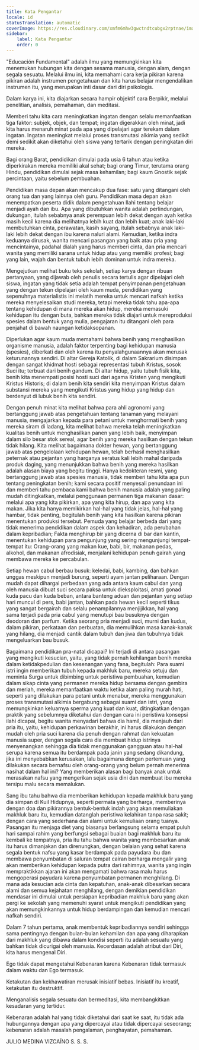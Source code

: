 ```yaml
---
title: Kata Pengantar
locale: id
statusTranslation: automatic
coverImage: https://res.cloudinary.com/xmfm6mhw3gwctndtcubgx2rptnae/image/upload/v1740337243/small_cover_educacion_fundamental_a051170f1c.webp
sidebar:
    label: Kata Pengantar
    order: 0
---
```

"Educación Fundamental" adalah ilmu yang memungkinkan kita menemukan hubungan kita dengan sesama manusia, dengan alam, dengan segala sesuatu. Melalui ilmu ini, kita memahami cara kerja pikiran karena pikiran adalah instrumen pengetahuan dan kita harus belajar mengendalikan instrumen itu, yang merupakan inti dasar dari diri psikologis.

Dalam karya ini, kita diajarkan secara hampir objektif cara Berpikir, melalui penelitian, analisis, pemahaman, dan meditasi.

Memberi tahu kita cara meningkatkan ingatan dengan selalu memanfaatkan tiga faktor: subjek, objek, dan tempat; ingatan digerakkan oleh minat, jadi kita harus menaruh minat pada apa yang dipelajari agar terekam dalam ingatan. Ingatan meningkat melalui proses transmutasi alkimia yang sedikit demi sedikit akan diketahui oleh siswa yang tertarik dengan peningkatan diri mereka.

Bagi orang Barat, pendidikan dimulai pada usia 6 tahun atau ketika diperkirakan mereka memiliki akal sehat; bagi orang Timur, terutama orang Hindu, pendidikan dimulai sejak masa kehamilan; bagi kaum Gnostik sejak percintaan, yaitu sebelum pembuahan.

Pendidikan masa depan akan mencakup dua fase: satu yang ditangani oleh orang tua dan yang lainnya oleh guru. Pendidikan masa depan akan menempatkan peserta didik dalam pengetahuan Ilahi tentang belajar menjadi ayah dan ibu. Apa yang dibutuhkan wanita adalah perlindungan, dukungan, itulah sebabnya anak perempuan lebih dekat dengan ayah ketika masih kecil karena dia melihatnya lebih kuat dan lebih kuat; anak laki-laki membutuhkan cinta, perawatan, kasih sayang, itulah sebabnya anak laki-laki lebih dekat dengan ibu karena naluri alami. Kemudian, ketika indra keduanya dirusak, wanita mencari pasangan yang baik atau pria yang mencintainya, padahal dialah yang harus memberi cinta, dan pria mencari wanita yang memiliki sarana untuk hidup atau yang memiliki profesi; bagi yang lain, wajah dan bentuk tubuh lebih dominan untuk indra mereka.

Mengejutkan melihat buku teks sekolah, setiap karya dengan ribuan pertanyaan, yang dijawab oleh penulis secara tertulis agar dipelajari oleh siswa, ingatan yang tidak setia adalah tempat penyimpanan pengetahuan yang dengan tekun dipelajari oleh kaum muda, pendidikan yang sepenuhnya materialistis ini melatih mereka untuk mencari nafkah ketika mereka menyelesaikan studi mereka, tetapi mereka tidak tahu apa-apa tentang kehidupan di mana mereka akan hidup, mereka memasuki kehidupan itu dengan buta, bahkan mereka tidak diajari untuk mereproduksi spesies dalam bentuk yang mulia, pengajaran itu ditangani oleh para penjahat di bawah naungan ketidaksopanan.

Diperlukan agar kaum muda memahami bahwa benih yang menghasilkan organisme manusia, adalah faktor terpenting bagi kehidupan manusia (spesies), diberkati dan oleh karena itu penyalahgunaannya akan merusak keturunannya sendiri. Di altar Gereja Katolik, di dalam Sakrarium disimpan dengan sangat khidmat hosti sebagai representasi tubuh Kristus, sosok Suci itu; terbuat dari benih gandum. Di altar hidup, yaitu tubuh fisik kita, benih kita menempati posisi hosti suci dari agama Kristen yang mengikuti Kristus Historis; di dalam benih kita sendiri kita menyimpan Kristus dalam substansi mereka yang mengikuti Kristus yang hidup yang hidup dan berdenyut di lubuk benih kita sendiri.

Dengan penuh minat kita melihat bahwa para ahli agronomi yang bertanggung jawab atas pengetahuan tentang tanaman yang melayani manusia, mengajarkan kepada para petani untuk menghormati benih yang mereka siram di ladang, kita melihat bahwa mereka telah meningkatkan kualitas benih untuk menghasilkan panen yang lebih baik, menyimpan dalam silo besar stok sereal, agar benih yang mereka hasilkan dengan tekun tidak hilang. Kita melihat bagaimana dokter hewan, yang bertanggung jawab atas pengelolaan kehidupan hewan, telah berhasil menghasilkan peternak atau pejantan yang harganya seratus kali lebih mahal daripada produk daging, yang menunjukkan bahwa benih yang mereka hasilkan adalah alasan biaya yang begitu tinggi. Hanya kedokteran resmi, yang bertanggung jawab atas spesies manusia, tidak memberi tahu kita apa pun tentang peningkatan benih; kami secara positif menyesali penundaan ini dan memberi tahu pembaca kami bahwa benih manusia adalah yang paling mudah ditingkatkan, melalui penggunaan permanen tiga makanan dasar: melalui apa yang kita pikirkan, apa yang kita hirup, dan apa yang kita makan. Jika kita hanya memikirkan hal-hal yang tidak jelas, hal-hal yang hambar, tidak penting, begitulah benih yang kita hasilkan karena pikiran menentukan produksi tersebut. Pemuda yang belajar berbeda dari yang tidak menerima pendidikan dalam aspek dan kehadiran, ada perubahan dalam kepribadian; Fakta menghirup bir yang dicerna di bar dan kantin, menentukan kehidupan para pengunjung yang sering mengunjungi tempat-tempat itu: Orang-orang yang makan kue, babi, bir, makanan pedas, alkohol, dan makanan afrodisiak, menjalani kehidupan penuh gairah yang membawa mereka ke percabulan.

Setiap hewan cabul berbau busuk: keledai, babi, kambing, dan bahkan unggas meskipun menjadi burung, seperti ayam jantan peliharaan. Dengan mudah dapat dihargai perbedaan yang ada antara kaum cabul dan yang oleh manusia dibuat suci secara paksa untuk dieksploitasi, amati gonad kuda pacu dan kuda beban, antara banteng aduan dan pejantan yang setiap hari muncul di pers, babi jantan, bahkan pada hewan kecil seperti tikus yang sangat bergairah dan selalu penampilannya menjijikkan, hal yang sama terjadi pada pria cabul yang menutupi bau busuknya dengan deodoran dan parfum. Ketika seorang pria menjadi suci, murni dan kudus, dalam pikiran, perkataan dan perbuatan, dia memulihkan masa kanak-kanak yang hilang, dia menjadi cantik dalam tubuh dan jiwa dan tubuhnya tidak mengeluarkan bau busuk.

Bagaimana pendidikan pra-natal dicapai? Ini terjadi di antara pasangan yang mengikuti kesucian, yaitu, yang tidak pernah kehilangan benih mereka dalam ketidakpedulian dan kesenangan yang fana, begitulah: Para suami istri ingin memberikan tubuh kepada makhluk baru, mereka setuju dan meminta Surga untuk dibimbing untuk peristiwa pembuahan, kemudian dalam sikap cinta yang permanen mereka hidup bersama dengan gembira dan meriah, mereka memanfaatkan waktu ketika alam paling murah hati, seperti yang dilakukan para petani untuk menabur, mereka menggunakan proses transmutasi alkimia bergabung sebagai suami dan istri, yang memungkinkan keluarnya sperma yang kuat dan kuat, ditingkatkan dengan praktik yang sebelumnya diketahui dan dengan cara ini peristiwa konsepsi ilahi dicapai, begitu wanita menyadari bahwa dia hamil, dia menjauh dari pria itu, yaitu, kehidupan perkawinan berakhir, ini harus dilakukan dengan mudah oleh pria suci karena dia penuh dengan rahmat dan kekuatan manusia super, dengan segala cara dia membuat hidup istrinya menyenangkan sehingga dia tidak menggunakan gangguan atau hal-hal serupa karena semua itu berdampak pada janin yang sedang dikandung, jika ini menyebabkan kerusakan, lalu bagaimana dengan pertemuan yang dilakukan secara bernafsu oleh orang-orang yang belum pernah menerima nasihat dalam hal ini? Yang memberikan alasan bagi banyak anak untuk merasakan nafsu yang mengerikan sejak usia dini dan membuat ibu mereka tersipu malu secara memalukan.

Sang ibu tahu bahwa dia memberikan kehidupan kepada makhluk baru yang dia simpan di Kuil Hidupnya, seperti permata yang berharga, memberinya dengan doa dan pikirannya bentuk-bentuk indah yang akan memuliakan makhluk baru itu, kemudian datanglah peristiwa kelahiran tanpa rasa sakit; dengan cara yang sederhana dan alami untuk kemuliaan orang tuanya. Pasangan itu menjaga diet yang biasanya berlangsung selama empat puluh hari sampai rahim yang berfungsi sebagai buaian bagi makhluk baru itu kembali ke tempatnya, pria itu tahu bahwa wanita yang membesarkan anak itu harus dimanjakan dan direnungkan, dengan belaian yang sehat karena segala bentuk nafsu yang kasar berdampak pada payudara ibu dan membawa penyumbatan di saluran tempat cairan berharga mengalir yang akan memberikan kehidupan kepada putra dari rahimnya, wanita yang ingin mempraktikkan ajaran ini akan mengamati bahwa rasa malu harus mengoperasi payudara karena penyumbatan permanen menghilang. Di mana ada kesucian ada cinta dan kepatuhan, anak-anak dibesarkan secara alami dan semua kejahatan menghilang, dengan demikian pendidikan mendasar ini dimulai untuk persiapan kepribadian makhluk baru yang akan pergi ke sekolah yang memenuhi syarat untuk mengikuti pendidikan yang akan memungkinkannya untuk hidup berdampingan dan kemudian mencari nafkah sendiri.

Dalam 7 tahun pertama, anak membentuk kepribadiannya sendiri sehingga sama pentingnya dengan bulan-bulan kehamilan dan apa yang diharapkan dari makhluk yang dibawa dalam kondisi seperti itu adalah sesuatu yang bahkan tidak dicurigai oleh manusia. Kecerdasan adalah atribut dari Diri, kita harus mengenal Diri.

Ego tidak dapat mengetahui Kebenaran karena Kebenaran tidak termasuk dalam waktu dan Ego termasuk.

Ketakutan dan kekhawatiran merusak inisiatif bebas. Inisiatif itu kreatif, ketakutan itu destruktif.

Menganalisis segala sesuatu dan bermeditasi, kita membangkitkan kesadaran yang tertidur.

Kebenaran adalah hal yang tidak diketahui dari saat ke saat, itu tidak ada hubungannya dengan apa yang dipercayai atau tidak dipercayai seseorang; kebenaran adalah masalah pengalaman, penghayatan, pemahaman.

JULIO MEDINA VIZCAÍNO
S. S. S.

